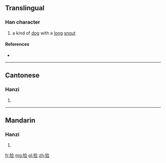 {{also|獫}}
==Translingual==

===Han character===
{{Han char|rn=94|rad=犬|as=07|sn=10|four=|canj=KHOMM|ids=⿰犭佥}}

# a kind of [[dog]] with a [[long]] [[snout]]

====References====
* {{Han ref|kx=0712.071|hdz=21349.140|uh=7303|ud=29443}}

----

==Cantonese==

===Hanzi===
{{yue-hanzi|jyut=|y=him2|tra=獫}}

# {{defn|lang=yue|sort=犬07}}

----

==Mandarin==

===Hanzi===
{{cmn-hanzi|tra=獫|pin=[[xiǎn]] ([[xian3]])|wg=hsien<sup>3</sup>}}

# {{defn|lang=cmn|sort=犬07}}

[[fr:猃]]
[[mg:猃]]
[[pl:猃]]
[[zh:猃]]